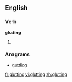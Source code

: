 ==English==

===Verb===
'''glutting'''

# {{present participle of|[[glut]]}}

===Anagrams===
* [[guttling#English|guttling]]

[[fr:glutting]]
[[vi:glutting]]
[[zh:glutting]]